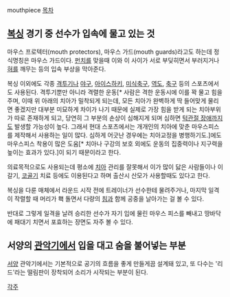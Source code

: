 mouthpiece
[[목차]]
== [[복싱]] 경기 중 선수가 입속에 물고 있는 것 ==
마우스 프로텍터(mouth protectors), 마우스 가드(mouth guards)라고도 하는데 정식명칭은 마우스 가드이다.
[[펀치]]를 맞을때 이와 이 사이가 서로 부딪히면서 부러지거나 [[혀]]를 깨무는 등의 입속 부상을 막아준다.

복싱 이외에도 각종 [[격투기]]나 [[야구]], [[아이스하키]], [[미식축구]], [[역도]], [[축구]] 등의 스포츠에서도 사용된다. 격투기뿐만 아니라 격렬한 운동[* 사람은 격한 운동시에 이를 꽉 물고 힘을 주며, 이때 위 아래의 치아가 밀착되게 되는데, 모든 치아가 완벽하게 딱 들어맞게 물리면 좋겠지만 대부분 미묘하게 차이가 나기 때문에 실제로 가장 힘을 받게 되는 치아부위가 따로 존재하게 되고, 당연히 그 부분의 손상이 심해지게 되며 심하면 [[턱관절 장애]]까지도 발생할 가능성이 높다. 그래서 현대 스포츠에서는 개개인의 치아에 맞춘 마우스피스를 제작해서 사용하는 일이 많다. 심하게 어긋난 경우에는 치아교정을 병행하기도.]에도 마우스피스 착용이 많은 도움[* 치아나 구강의 보호 외에도 운동의 집중력이나 지구력을 높이는 효과가 있다.]이 되기 때문이라고 한다.

의료목적으로도 사용되는데 평소에 [[치아]] 관리를 잘못해서 이가 많이 닳은 사람들이나 이갈기, [[코골기]] 치료 등에도 이용된다고 하며 출산시 산모가 사용할때도 있다고 한다. 

복싱을 다룬 매체에서 라운드 시작 전에 트레이너가 선수한테 물려주거나, 마지막 일격이 작렬할 때 머리가 홱 돌면서 다량의 [[침]]과 함께 공중을 날아가는 걸 볼 수 있다.

반대로 그렇게 일격을 날려 승리한 선수가 자기 입에 물린 마우스 피스를 빼내고 땅바닥에 패대기 치면서 포효하는 장면도 자주 볼 수 있다.


== 서양의 [[관악기]]에서 입을 대고 숨을 불어넣는 부분 ==
[[서양]] 관악기에서는 기본적으로 공기의 흐름을 좋게 만들게끔 설계돼 있고, 또 다수는 '리드'라는 떨림판이 장착되어 소리가 시작되는 부분이 된다.


[[각주]]

